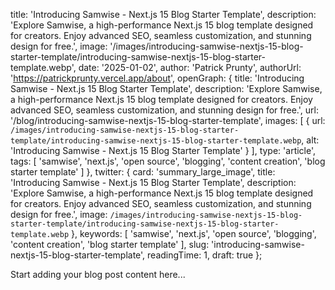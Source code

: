 
  title: 'Introducing Samwise - Next.js 15 Blog Starter Template',
  description: 'Explore Samwise, a high-performance Next.js 15 blog template designed for creators. Enjoy advanced SEO, seamless customization, and stunning design for free.',
  image: '/images/introducing-samwise-nextjs-15-blog-starter-template/introducing-samwise-nextjs-15-blog-starter-template.webp',
  date: '2025-01-02',
  author: 'Patrick Prunty',
  authorUrl: 'https://patrickprunty.vercel.app/about',
  openGraph: {
    title: 'Introducing Samwise - Next.js 15 Blog Starter Template',
    description: 'Explore Samwise, a high-performance Next.js 15 blog template designed for creators. Enjoy advanced SEO, seamless customization, and stunning design for free.',
    url: '/blog/introducing-samwise-nextjs-15-blog-starter-template',
    images: [
      {
        url: `/images/introducing-samwise-nextjs-15-blog-starter-template/introducing-samwise-nextjs-15-blog-starter-template.webp`,
        alt: 'Introducing Samwise - Next.js 15 Blog Starter Template'
      }
    ],
    type: 'article',
    tags: [
      'samwise',
      'next.js',
      'open source',
      'blogging',
      'content creation',
      'blog starter template'
    ]
  },
  twitter: {
    card: 'summary_large_image',
    title: 'Introducing Samwise - Next.js 15 Blog Starter Template',
    description: 'Explore Samwise, a high-performance Next.js 15 blog template designed for creators. Enjoy advanced SEO, seamless customization, and stunning design for free.',
    image: `/images/introducing-samwise-nextjs-15-blog-starter-template/introducing-samwise-nextjs-15-blog-starter-template.webp`
  },
  keywords: [
    'samwise',
    'next.js',
    'open source',
    'blogging',
    'content creation',
    'blog starter template'
  ],
  slug: 'introducing-samwise-nextjs-15-blog-starter-template',
  readingTime: 1,
  draft: true
};

Start adding your blog post content here...
